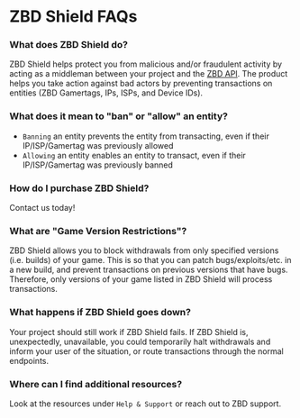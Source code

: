 # ZBD Shield FAQs

### What does ZBD Shield do?[​](#what-does-zbd-shield-do "Direct link to heading")

ZBD Shield helps protect you from malicious and/or fraudulent activity by acting as a middleman between your project and the [ZBD API](/knowledge-base/zbd-api/overview). The product helps you take action against bad actors by preventing transactions on entities (ZBD Gamertags, IPs, ISPs, and Device IDs).

### What does it mean to "ban" or "allow" an entity?[​](#what-does-it-mean-to-ban-or-allow-an-entity "Direct link to heading")

*   `Banning` an entity prevents the entity from transacting, even if their IP/ISP/Gamertag was previously allowed
*   `Allowing` an entity enables an entity to transact, even if their IP/ISP/Gamertag was previously banned

### How do I purchase ZBD Shield?[​](#how-do-i-purchase-zbd-shield "Direct link to heading")

Contact us today!

### What are "Game Version Restrictions"?[​](#what-are-game-version-restrictions "Direct link to heading")

ZBD Shield allows you to block withdrawals from only specified versions (i.e. builds) of your game. This is so that you can patch bugs/exploits/etc. in a new build, and prevent transactions on previous versions that have bugs. Therefore, only versions of your game listed in ZBD Shield will process transactions.

### What happens if ZBD Shield goes down?[​](#what-happens-if-zbd-shield-goes-down "Direct link to heading")

Your project should still work if ZBD Shield fails. If ZBD Shield is, unexpectedly, unavailable, you could temporarily halt withdrawals and inform your user of the situation, or route transactions through the normal endpoints.

### Where can I find additional resources?[​](#where-can-i-find-additional-resources "Direct link to heading")

Look at the resources under `Help & Support` or reach out to ZBD support.